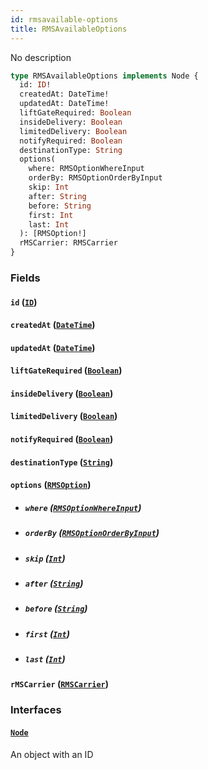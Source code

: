 ```yaml
---
id: rmsavailable-options
title: RMSAvailableOptions
---
```


No description

```graphql
type RMSAvailableOptions implements Node {
  id: ID!
  createdAt: DateTime!
  updatedAt: DateTime!
  liftGateRequired: Boolean
  insideDelivery: Boolean
  limitedDelivery: Boolean
  notifyRequired: Boolean
  destinationType: String
  options(
    where: RMSOptionWhereInput
    orderBy: RMSOptionOrderByInput
    skip: Int
    after: String
    before: String
    first: Int
    last: Int
  ): [RMSOption!]
  rMSCarrier: RMSCarrier
}
```

### Fields

#### `id` ([`ID`](../../order-view-service/scalars/id))

#### `createdAt` ([`DateTime`](../../order-view-service/scalars/date-time))

#### `updatedAt` ([`DateTime`](../../order-view-service/scalars/date-time))

#### `liftGateRequired` ([`Boolean`](../../order-view-service/scalars/boolean))

#### `insideDelivery` ([`Boolean`](../../order-view-service/scalars/boolean))

#### `limitedDelivery` ([`Boolean`](../../order-view-service/scalars/boolean))

#### `notifyRequired` ([`Boolean`](../../order-view-service/scalars/boolean))

#### `destinationType` ([`String`](../../order-view-service/scalars/string))

#### `options` ([`RMSOption`](../../order-view-service/objects/rmsoption))

- ##### `where` ([`RMSOptionWhereInput`](../../order-view-service/inputs/rmsoption-where-input))

- ##### `orderBy` ([`RMSOptionOrderByInput`](../../order-view-service/enums/rmsoption-order-by-input))

- ##### `skip` ([`Int`](../../order-view-service/scalars/int))

- ##### `after` ([`String`](../../order-view-service/scalars/string))

- ##### `before` ([`String`](../../order-view-service/scalars/string))

- ##### `first` ([`Int`](../../order-view-service/scalars/int))

- ##### `last` ([`Int`](../../order-view-service/scalars/int))

#### `rMSCarrier` ([`RMSCarrier`](../../order-view-service/objects/rmscarrier))

### Interfaces

#### [`Node`](../../order-view-service/interfaces/node)

An object with an ID
